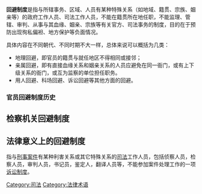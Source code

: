 {{Multiple issues|
{{Expand language|1=en|time=2022-04-13T16:40:53+00:00}}
{{Expert needed|subject=法律|time=2022-04-13T16:40:53+00:00}}
{{Unreferenced|time=2022-04-13T16:40:53+00:00}}
}}
'''回避制度'''是指与所辖事务、区域、人员有某种特殊关系（如地域、籍贯、宗族、姻亲等）的政府工作人员、司法工作人员，不能在籍贯所在地任职，不能监理、管辖、审判、从事与其血缘、姻亲、宗族等有关官方、司法事务的制度，目的在于预防出现徇私偏袒、地方保护等负面情况。


具体内容在不同朝代、不同时期不大一样，总体来说可以概括为几类：
* 地理回避，即官员的籍贯与就任地区不得相同或接邻；
* 亲属回避，即有直接血缘关系和姻亲关系的人员应避免在同一衙门，或有上下级关系的衙门，或互为监察的单位担任职务。
* 用人回避、科场回避、诉讼回避等其他方面的回避。

=== 官员回避制度历史 ===
== 检察机关回避制度 ==

== 法律意义上的回避制度 ==
指与[[刑事案件|刑事案件]]有某种利害关系或其它特殊关系的[[司法|司法]]工作人员，包括侦察人员，检察人员，审判人员，书记员，鉴定人，翻译人员等，不能参加案件处理工作的一项[[诉讼制度|诉讼制度]]。
[[Category:司法|Category:司法]]
[[Category:法律术语|Category:法律术语]]